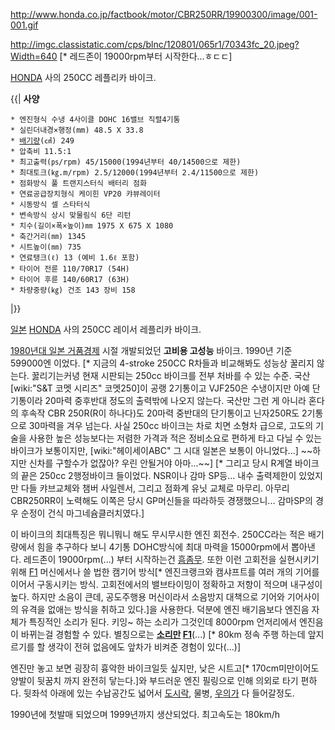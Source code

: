 http://www.honda.co.jp/factbook/motor/CBR250RR/19900300/image/001-001.gif

http://imgc.classistatic.com/cps/blnc/120801/065r1/70343fc_20.jpeg?Width=640 [* 레드존이 19000rpm부터 시작한다...ㅎㄷㄷ]

[[HONDA]] 사의 250CC 레플리카 바이크.

{{|
'''사양'''
 * 엔진형식 수냉 4사이클 DOHC 16밸브 직렬4기통 
 * 실린더내경×행정(mm) 48.5 X 33.8 
 * [[배기량]](㎤) 249 
 * 압축비 11.5:1 
 * 최고출력(㎰/rpm) 45/15000(1994년부터 40/14500으로 제한)
 * 최대토크(㎏.m/rpm) 2.5/12000(1994년부터 2.4/11500으로 제한)
 * 점화방식 풀 트랜지스터식 배터리 점화 
 * 연료공급장치형식 케이힌 VP20 캬뷰레이터
 * 시동방식 셀 스타터식 
 * 변속방식 상시 맞물림식 6단 리턴 
 * 치수(길이×폭×높이)㎜ 1975 X 675 X 1080 
 * 축간거리(㎜) 1345 
 * 시트높이(㎜) 735 
 * 연료탱크(ℓ) 13 (예비 1.6ℓ 포함) 
 * 타이어 전륜 110/70R17 (54H)
 * 타이어 후륜 140/60R17 (63H)
 * 차량중량(㎏) 건조 143 장비 158
|}} 

[[일본]] [[HONDA]] 사의 250CC 레이서 레플리카 바이크. 

[[1980년대 일본 거품경제]] 시절 개발되었던 '''고비용 고성능''' 바이크. 1990년 기준 599000엔 이었다. [* 지금의 4-stroke 250CC R차들과 비교해봐도 성능상 꿀리지 않는다. 꿇리기는커녕 현재 시판되는 250cc 바이크를 전부 처바를 수 있는 수준. 국산 [wiki:"S&T 코멧 시리즈" 코멧250]이 공랭 2기통이고 VJF250은 수냉이지만 아예 단기통이라 20마력 중후반대 정도의 출력밖에 나오지 않는다. 국산만 그런 게 아니라 혼다의 후속작 CBR 250R(R이 하나다)도 20마력 중반대의 단기통이고 닌자250R도 2기통으로 30마력을 겨우 넘는다. 사실 250cc 바이크는 차로 치면 소형차 급으로, 고도의 기술을 사용한 높은 성능보다는 저렴한 가격과 적은 정비소요로 편하게 타고 다닐 수 있는 바이크가 보통이지만, [wiki:"헤이세이ABC" 그 시대 일본은 보통이 아니었다...] ~~하지만 신차를 구할수가 없잖아? 우린 안될거야 아마...~~] [* 그리고 당시 R계열 바이크의 끝은 250cc 2행정바이크 들이었다. NSR이나 감마 SP등... 내수 출력제한이 있었지만 다들 캬브교체와 챔버 사일렌서, 그리고 점화계 유닛 교체로 마무리. 아무리 CBR250RR이 노력해도 이쪽은 당시 GP머신들을 따라하듯 경쟁했으니... 감마SP의 경우 순정이 건식 마그네슘클러치였다.]

이 바이크의 최대특징은 뭐니뭐니 해도 무시무시한 엔진 회전수. 250CC라는 적은 배기량에서 힘을 추구하다 보니 4기통 DOHC방식에 최대 마력을 15000rpm에서 뽑아낸다. 레드존이 19000rpm(...) 부터 시작하는건 [[흠좀무]]. 또한 이런 고회전을 실현시키기 위해 [[F1]] 머신에서나 쓸 법한 캠기어 방식[* 엔진크랭크와 캠샤프트를 여러 개의 기어를 이어서 구동시키는 방식. 고회전에서의 밸브타이밍이 정확하고 저항이 적으며 내구성이 높다. 하지만 소음이 큰데, 공도주행용 머신이라서 소음방지 대책으로 기어와 기어사이의 유격을 없애는 방식을 취하고 있다.]을 사용한다. 덕분에 엔진 배기음보다 엔진음 자체가 특징적인 소리가 된다. 키잉~ 하는 소리가 그것인데 8000rpm 언저리에서 엔진음이 바뀌는걸 경험할 수 있다.  별칭으로는 '''[[소리]]만 [[F1]]'''(...) [* 80km 정속 주행 하는데 앞지르기를 할 생각이 전혀 없음에도 앞차가 비켜준 경험이 있다(...)]

엔진만 놓고 보면 굉장히 흉악한 바이크일듯 싶지만, 낮은 시트고[* 170cm미만이어도 양발이 뒷꿈치 까지 완전히 닿는다.]와 부드러운 엔진 필링으로 인해 의외로 타기 편하다. 뒷좌석 아래에 있는 수납공간도 넓어서 [[도시락]], 물병, [[우의]]가 다 들어갈정도. 

1990년에 첫발매 되었으며 1999년까지 생산되었다. 최고속도는 180km/h
